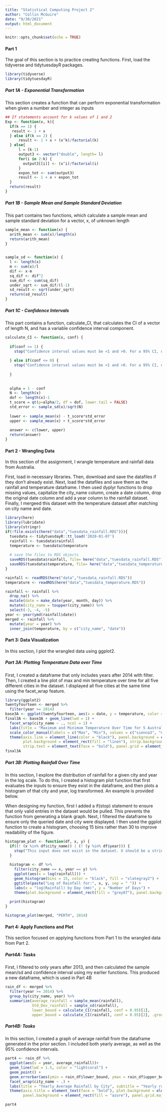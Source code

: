 ```yaml
---
title: "Statistical Computing Project 2"
author: "Collin McGuire"
date: "9/30/2021"
output: html_document
---
```


```r
knitr::opts_chunk$set(echo = TRUE)
```

#### Part 1
The goal of this section is to practice creating functions.
First, load the tidyverse and tidytuesdayR packages.

```r
library(tidyverse)
library(tidytuesdayR)
```

##### Part 1A - Exponential Transformation
This section creates a function that can perform exponential transformation when given a number and integer as inputs

```r
## If statements account for k values of 1 and 2
Exp <- function(x, k){ 
  if(k == 1) {
   result <- 1 + x
  } else if(k == 2) {
      result <- 1 + x + (x^k)/factorial(k)
  } else{
      l = (k-1)
      output3 <- vector("double", length= l)
      for(i in 2:k) {
        output3[[i]] <- (x^i)/factorial(i)
      }
      expon_tot <- sum(output3)
      result <- 1 + x + expon_tot
  }
  return(result)
}
```

##### Part 1B - Sample Mean and Sample Standard Deviation
This part contains two functions, which calculate a sample mean and sample standard deviation for a vector, x, of unknown length

```r

sample_mean <- function(x) {
  arith_mean <- sum(x)/length(x)
  return(arith_mean)
}

  
sample_sd <- function(x) {
  l <- length(x)
  m <- sum(x)/l
  dif <- x-m
  sq_dif <- dif^2
  sum_dif <- sum(sq_dif)
  under_sqrt <- sum_dif/(l-1)
  sd_result <- sqrt(under_sqrt)
  return(sd_result)
}
```

##### Part 1C - Confidence Intervals
This part contains a function, calculate_CI, that calculates the CI of a vector of length N, and has a variable confidence interval component.

```r
calculate_CI <- function(x, conf) {
  
  if(conf >= 1) {
    stop("Confidence interval values must be <1 and >0. For a 95% CI, use 0.95")
    
  } else if(conf <= 0) {
    stop("Confidence interval values must be <1 and >0. For a 95% CI, use 0.95")
    
  }
  
  
  alpha = 1 - conf
  N <- length(x)
  dof <- length(x)-1
  t_score = qt(p=alpha/2, df = dof, lower.tail = FALSE)
  std_error <- sample_sd(x)/sqrt(N)
  
  lower <- sample_mean(x) - t_score*std_error
  upper <- sample_mean(x) + t_score*std_error
  
  answer <- c(lower, upper)
  return(answer)
}
```

#### Part 2 - Wrangling Data
In this section of the assignment, I wrangle temperature and rainfall data from Australia.

First, load in necessary libraries. Then, download and save the datafiles if they don't already exist. Next, load the datafiles and save them as the rainfall and temperature dataframe. I then used dyplyr functions to drop missing values, capitalize the city_name column, create a date column, drop the original date column and add a year column to the rainfall dataset. Finally, I mergeed this dataset with the temperature dataset after matching on city name and date.

```r
library(here)
library(lubridate)
library(stringr)
if(!file.exists(here("data","tuesdata_rainfall.RDS"))){
  tuesdata <- tidytuesdayR::tt_load('2020-01-07')
  rainfall <- tuesdata$rainfall
  temperature <- tuesdata$temperature
  
  # save the files to RDS objects
  saveRDS(tuesdata$rainfall, file= here("data","tuesdata_rainfall.RDS"))
  saveRDS(tuesdata$temperature, file= here("data","tuesdata_temperature.RDS"))
}

rainfall <- readRDS(here("data","tuesdata_rainfall.RDS"))
temperature <- readRDS(here("data","tuesdata_temperature.RDS"))

rainfall <- rainfall %>%
  drop_na() %>%
  mutate(date = make_date(year, month, day)) %>%
  mutate(city_name = toupper(city_name)) %>%
  select(-3, -4, -5)
year <- year(ymd(rainfall$date))
merged <- rainfall %>%
  mutate(year = year) %>%
  inner_join(temperature, by = c("city_name", "date"))
```

#### Part 3: Data Visualization

In this section, I plot the wrangled data using ggplot2.

##### Part 3A: Plotting Temperature Data over Time

First, I created a dataframe that only includes years after 2014 with filter. Then, I created a line plot of max and min temperature over time for all five different cities in the dataset. I displayed all five cities at the same time using the facet_wrap feature.

```r
library(ggplot2)
twentyfourteen <- merged %>%
  filter(year >= 2014)
base3A <- ggplot(twentyfourteen, aes(x = date, y = temperature, color = temp_type))
final3A <- base3A + geom_line(lwd = 1) +
  facet_wrap(city_name ~ ., ncol = 1) + 
  labs(title = "Maximum and Minimum Temperature Over Time for 5 Australian Cities", subtitle = "The maximum and minimum temperature recorded in each city starting in 2014 and continuing until 2019. Perth and Melbourne have the fewest datapoints,\nwhile Sydney and Canberra have the most. All cties show expected seasonal variation, with the greatest variation seen in Canberra.", caption = "Collin McGuire, Statistical Programming Assignment 2", x = "Time", y = "Max Temperature (°C)", color = "") +
  scale_color_manual(labels = c("Max", "Min"), values = c("sienna3", "navy")) +
  theme(axis.line = element_line(color = "black"), panel.background = element_rect(fill = "ghostwhite"), 
        plot.background = element_rect(fill = "linen"), strip.background = element_rect(fill ="pink1"),
        strip.text = element_text(face = "bold"), panel.grid = element_blank())
final3A
```

##### Part 3B: Plotting Rainfall Over Time
In this section, I explore the distribution of rainfall for a given city and year in the log scale. To do this, I created a histogram plot function that first evaluates the inputs to ensure they exist in the dataframe, and then plots a histogram of that city and year, log transformed. An example is provided below.

When designing my function, first I added a if(stop) statement to ensure that only valid entries in the dataset would be pulled. This prevents the function from generating a blank graph. Next, I filtered the dataframe to ensure only the queried date and city were displayed. I then used the ggplot function to create a histogram, choosing 15 bins rather than 30 to improve readability of the figure.

```r
histogram_plot <- function(df, x, y) {
  if((! (x %in% df$city_name)) | (! (y %in% df$year))) {
    stop("This input does not exist in the dataset. X should be a string city name, while Y is a numeric year.")
  }
  
  histogram <- df %>% 
    filter(city_name == x, year == y) %>%
    ggplot(aes(x = log(rainfall))) +
    geom_histogram(bins = 15, color = "black", fill = "slategray2") +
    ggtitle(paste("Log of Rainfall for:", x, y, sep = " ")) +
    labs(x = "log(Rainfall) by Day (mm)", y = "Number of Days") +
    theme(plot.background = element_rect(fill = "grey87"), panel.background = element_rect(fill = "ghostwhite") )
  
  print(histogram)
}

histogram_plot(merged, "PERTH", 2014)

```

#### Part 4: Apply Functions and Plot
This section focused on applying functions from Part 1 to the wrangled data from Part 2. 

##### Part4A: Tasks
First, I filtered to only years after 2013, and then calculated the sample mean/sd and confidence interval using my earlier functions. This produced a new dataframe, which is used in Part 4B

```r
rain_df <- merged %>%
  filter(year >= 2014) %>%
  group_by(city_name, year) %>%
  summarize(average_rainfall = sample_mean(rainfall),
            Std_Dev_rainfall = sample_sd(rainfall),
            lower_bound = calculate_CI(rainfall, conf = 0.95)[1],
            upper_bound = calculate_CI(rainfall, conf = 0.95)[2], .groups = "keep")

```

##### Part4B: Tasks
In this section, I created a graph of average rainfall from the dataframe generated in the prior section. I included both yearly average, as well as the 95% confidence intervals.

```r
part4 <- rain_df %>% 
  ggplot(aes(x = year, average_rainfall))+ 
  geom_line(lwd = 1.5, color = "lightcoral") +
  geom_point() +
  geom_errorbar(aes(ymin = rain_df$lower_bound, ymax = rain_df$upper_bound)) +
  facet_wrap(city_name ~ .) +
  labs(title = "Yearly Average Rainfall by City", subtitle = "Yearly rainfall data for five Australian cities including the 95% confidence interval. Perth has the highest annual rainfall, while Canberra has the least. Data stopped being\ncollected mid-2019, accounting for the drop off.", caption = "Collin McGuire, Statistical Programming Assignment 2", x = "Year", y = "Average Rainfall") +
  theme(axis.title = element_text(face = "bold"), plot.background = element_rect(fill = "linen", color = "black"), 
        panel.background = element_rect(fill = "azure"), panel.grid.major = element_line(color = "grey90"))

part4

```

